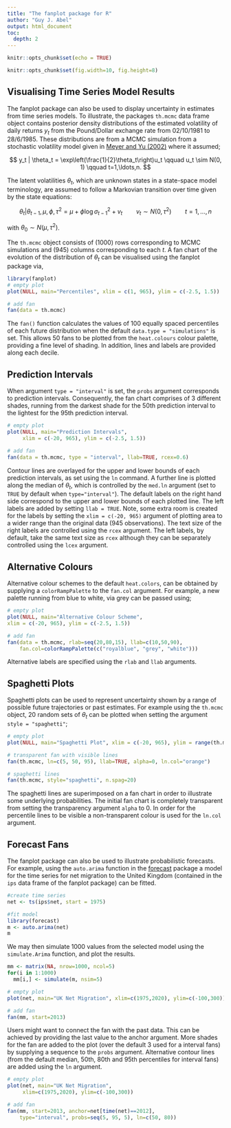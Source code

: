 ```yaml
---
title: "The fanplot package for R"
author: "Guy J. Abel"
output: html_document
toc:
  depth: 2
---
```


```r
knitr::opts_chunk$set(echo = TRUE)

knitr::opts_chunk$set(fig.width=10, fig.height=8)
```


## Visualising Time Series Model Results

The fanplot package can also be used to display uncertainty in estimates from time series models. To illustrate, the packages `th.mcmc` data frame object contains posterior density distributions of the estimated volatility of daily returns $y_t$ from the Pound/Dollar exchange rate from 02/10/1981 to 28/6/1985. These distributions are from a MCMC simulation from a stochastic volatility model given in <a href="http://onlinelibrary.wiley.com/doi/10.1111/1368-423X.00046/abstract">Meyer and Yu (2002)</a> where it assumed;

$$
y_t | \theta_t = \exp\left(\frac{1}{2}\theta_t\right)u_t \qquad u_t \sim N(0, 1) \qquad t=1,\ldots,n.
$$

The latent volatilities $\theta_t$, which are unknown states in a state-space model terminology, are assumed to follow a Markovian transition over time given by the state equations:

$$
\theta_t | \theta_{t-1}, \mu, \phi, \tau^2 = \mu + \phi \log \sigma^2_{t-1} + v_t \qquad v_t \sim N(0, \tau^2) \qquad t=1,\ldots,n 
$$

with $\theta_0 \sim N(\mu, \tau^2)$.

The `th.mcmc` object consists of (1000) rows corresponding to MCMC simulations and (945) columns corresponding to each $t$. A fan chart of the evolution of the distribution of $\theta_t$ can be visualised using the fanplot package via,

```r
library(fanplot)
# empty plot
plot(NULL, main="Percentiles", xlim = c(1, 965), ylim = c(-2.5, 1.5))

# add fan
fan(data = th.mcmc)
```

<!-- <a href="http://gjabel.files.wordpress.com/2012/08/fanplot-sv1.png"><img class="aligncenter size-full wp-image-1236" src="http://gjabel.files.wordpress.com/2012/08/fanplot-sv1.png" alt="fanplot-sv1" width="640" height="640" /></a> -->

The `fan()` function calculates the values of 100 equally spaced percentiles of each future distribution when the default `data.type = "simulations"` is set. This allows 50 fans to be plotted from the `heat.colours` colour palette, providing a fine level of shading. In addition, lines and labels are provided along each decile.

## Prediction Intervals

When argument `type = "interval"` is set, the `probs` argument corresponds to prediction intervals. Consequently, the fan chart comprises of 3 different shades, running from the darkest shade for the 50th prediction interval to the lightest for the 95th prediction interval.

```r
# empty plot
plot(NULL, main="Prediction Intervals",
     xlim = c(-20, 965), ylim = c(-2.5, 1.5))

# add fan
fan(data = th.mcmc, type = "interval", llab=TRUE, rcex=0.6)
```

<!-- <a href="http://gjabel.files.wordpress.com/2012/08/fanplot-sv2.png"><img class="aligncenter size-full wp-image-1231" src="http://gjabel.files.wordpress.com/2012/08/fanplot-sv2.png" alt="fanplot-sv2" width="640" height="640" /></a> -->
Contour lines are overlayed for the upper and lower bounds of each prediction intervals, as set using the `ln` command. A further line is plotted along the median of $\theta_t$, which is controlled by the `med.ln` argument (set to `TRUE` by default when `type="interval"`). The default labels on the right hand side correspond to the upper and lower bounds of each plotted line. The left labels are added by setting `llab = TRUE`. Note, some extra room is created for the labels by setting the `xlim = c(-20, 965)` argument of plotting area to a wider range than the original data (945 observations). The text size of the right labels are controlled using the `rcex` argument. The left labels, by default, take the same text size as `rcex` although they can be separately controlled using the `lcex` argument.

## Alternative Colours

Alternative colour schemes to the default `heat.colors`, can be obtained by supplying a `colorRampPalette` to the `fan.col` argument. For example, a new palette running from blue to white, via grey can be passed using;

```r
# empty plot
plot(NULL, main="Alternative Colour Scheme",
xlim = c(-20, 965), ylim = c(-2.5, 1.5))

# add fan
fan(data = th.mcmc, rlab=seq(20,80,15), llab=c(10,50,90),
    fan.col=colorRampPalette(c("royalblue", "grey", "white")))
```

<!-- <a href="http://gjabel.files.wordpress.com/2012/08/fanplot-sv3.png"><img class="aligncenter size-full wp-image-1232" src="http://gjabel.files.wordpress.com/2012/08/fanplot-sv3.png" alt="fanplot-sv3" width="640" height="640" /></a> -->
Alternative labels are specified using the `rlab` and `llab` arguments.

## Spaghetti Plots

Spaghetti plots can be used to represent uncertainty shown by a range of possible future trajectories or past estimates. For example using the `th.mcmc` object, 20 random sets of $\theta_t$ can be plotted when setting the argument `style = "spaghetti"`;

```r
# empty plot
plot(NULL, main="Spaghetti Plot", xlim = c(-20, 965), ylim = range(th.mcmc))

# transparent fan with visible lines
fan(th.mcmc, ln=c(5, 50, 95), llab=TRUE, alpha=0, ln.col="orange")

# spaghetti lines
fan(th.mcmc, style="spaghetti", n.spag=20)
```

<!-- <a href="http://gjabel.files.wordpress.com/2012/08/fanplot-sv4.png"><img class="aligncenter size-full wp-image-1233" src="http://gjabel.files.wordpress.com/2012/08/fanplot-sv4.png" alt="fanplot-sv4" width="640" height="640" /></a> -->
The spaghetti lines are superimposed on a fan chart in order to illustrate some underlying probabilities. The initial fan chart is completely transparent from setting the transparency argument `alpha` to 0. In order for the percentile lines to be visible a non-transparent colour is used for the `ln.col` argument.

## Forecast Fans

The fanplot package can also be used to illustrate probabilistic forecasts. For example, using the `auto.arima` function in the <a href="http://cran.r-project.org/web/packages/forecast/">forecast</a> package a model for the time series for net migration to the United Kingdom (contained in the `ips` data frame of the fanplot package) can be fitted.

```r
#create time series
net <- ts(ips$net, start = 1975)

#fit model
library(forecast)
m <- auto.arima(net)
m
```

We may then simulate 1000 values from the selected model using the `simulate.Arima` function, and plot the results.

```r
mm <- matrix(NA, nrow=1000, ncol=5)
for(i in 1:1000)
  mm[i,] <- simulate(m, nsim=5)

# empty plot
plot(net, main="UK Net Migration", xlim=c(1975,2020), ylim=c(-100,300))

# add fan
fan(mm, start=2013)
```

<!-- <a href="http://gjabel.files.wordpress.com/2012/08/fanplot-ips1.png"><img class="aligncenter size-full wp-image-1234" src="http://gjabel.files.wordpress.com/2012/08/fanplot-ips1.png" alt="fanplot-ips1" width="640" height="640" /></a> -->
Users might want to connect the fan with the past data. This can be achieved by providing the last value to the anchor argument. More shades for the fan are added to the plot (over the default 3 used for a interval fans) by supplying a sequence to the `probs` argument. Alternative contour lines (from the default median, 50th, 80th and 95th percentiles for interval fans) are added using the `ln` argument.

```r
# empty plot
plot(net, main="UK Net Migration",
     xlim=c(1975,2020), ylim=c(-100,300))

# add fan
fan(mm, start=2013, anchor=net[time(net)==2012],
    type="interval", probs=seq(5, 95, 5), ln=c(50, 80))
```


<!-- <a href="http://gjabel.files.wordpress.com/2012/08/fanplot-ips2.png"><img class="aligncenter size-full wp-image-1235" src="http://gjabel.files.wordpress.com/2012/08/fanplot-ips2.png" alt="fanplot-ips2" width="640" height="640" /></a> -->



